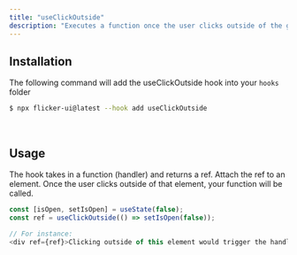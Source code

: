```yaml
---
title: "useClickOutside"
description: "Executes a function once the user clicks outside of the given element."
---
```


## Installation

The following command will add the useClickOutside hook into your `hooks` folder

```bash
$ npx flicker-ui@latest --hook add useClickOutside
```

<br />

## Usage

The hook takes in a function (handler) and returns a ref.
Attach the ref to an element. Once the user clicks outside of that element, your function will be called.
```js {2}
const [isOpen, setIsOpen] = useState(false);
const ref = useClickOutside(() => setIsOpen(false));

// For instance:
<div ref={ref}>Clicking outside of this element would trigger the handler</div>

```